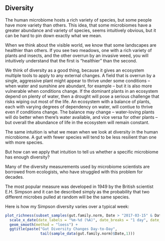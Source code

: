## Diversity

The human microbiome hosts a rich variety of species, but some people have more variety than others. This idea, that some microbiomes have a greater abundance and variety of species, seems intuitively obvious, but it can be hard to pin down exactly what we mean. 

When we think about the visible world, we know that some landscapes are healthier than others. If you see two meadows, one with a rich variety of plants and insects, and the other overrun by an invasive weed, you will intuitively understand that the first is "healthier" than the second.

We think of diversity as a good thing, because it gives an ecosystem multiple tools to apply to any external changes. A field that is overrun by a single, aggressive plant might appear to thrive under some conditions -- when water and sunshine are abundant, for example -- but it is also more vulnerable when conditions change. If the dominant plants in an ecosystem depend on plenty of water, then a drought will pose a serious challenge that risks wiping out most of the life. An ecosystem with a balance of plants, each with varying degrees of dependency on water, will contiue to thrive even if conditions change. The balance may change -- water-loving plants will do better when there's water available, and vice versa for other plants -- but overall the abundance of life in the ecosystem will remain constant.

The same intuition is what we mean when we look at diversity in the human microbiome. A gut with fewer species will tend to be less resilient than one with more species.

But how can we apply that intuition to tell us whether a specific microbiome has enough diversity?

Many of the diversity measurements used by microbiome scientists are borrowed from ecologists, who have struggled with this problem for decades.

The most popular measure was developed in 1949 by the British scientist E.H. Simpson and it can be described simply as the probability that two different microbes pulled at random will be the same species. 

Here is how my Simpson diversity varies over a typical week:

```r
plot_richness(subset_samples(gut.family.norm, Date > "2017-03-15" & Date < "2017-03-27"), measures=c("InvSimpson"),x = "Date") +
  scale_x_date(date_labels = "%m-%d (%A)", date_breaks = "1 day", date_minor_breaks = "1 day") +
  geom_smooth(method = "loess") +
  ggtitle(paste("Gut Diversity Changes Day-to-Day",
                tail(sample_data(gut.family.norm)$Date,1)))
```

